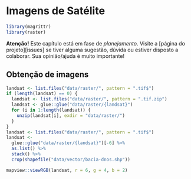 <!-- # PARTE IV -- COVARIÁVEIS AMBIENTAIS {-} -->

<!-- # Princípios da Formação do Solo -->

# Imagens de Satélite

```r
library(magrittr)
library(raster)
```


**Atenção!** Este capítulo está em fase de *planejamento*. Visite a [página do projeto][issues] se tiver 
alguma sugestão, dúvida ou estiver disposto a colaborar. Sua opinião/ajuda é muito importante!

## Obtenção de imagens

```r
landsat <- list.files("data/raster/", pattern = ".tif$")
if (length(landsat) == 0) {
  landsat <- list.files("data/raster/", pattern = ".tif.zip")
  landsat <- glue::glue("data/raster/{landsat}")
  for (i in 1:length(landsat)) {
    unzip(landsat[i], exdir = "data/raster/")
  }
}
landsat <- list.files("data/raster/", pattern = ".tif$")
landsat <- 
  glue::glue("data/raster/{landsat}")[-6] %>% 
  as.list() %>% 
  stack() %>% 
  crop(shapefile("data/vector/bacia-dnos.shp"))
```

```r
mapview::viewRGB(landsat, r = 6, g = 4, b = 2)
```

